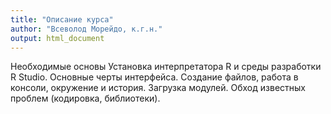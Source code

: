 ```yaml
---
title: "Описание курса"
author: "Всеволод Морейдо, к.г.н."
output: html_document
---
```


Необходимые основы
Установка интерпретатора R и среды разработки R Studio. Основные черты интерфейса. Создание файлов, работа в консоли, окружение и история. Загрузка модулей. Обход известных проблем (кодировка, библиотеки).

